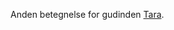 {{title:Elementernes Moder}}
{{author:Laura Holmegaard}}
{{timestamp:2009-09-19T09:21:01Z}}
{{copyright:Elementernes Moder}}
Anden betegnelse for gudinden [[Tara]].